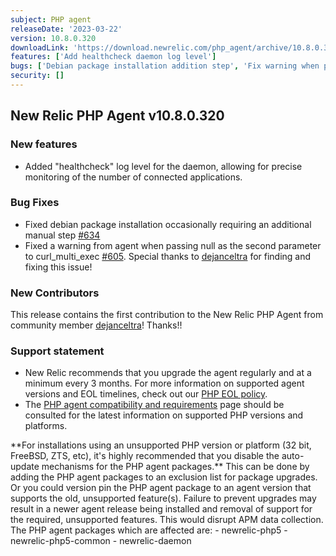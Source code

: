 ```yaml
---
subject: PHP agent
releaseDate: '2023-03-22'
version: 10.8.0.320
downloadLink: 'https://download.newrelic.com/php_agent/archive/10.8.0.320'
features: ['Add healthcheck daemon log level']
bugs: ['Debian package installation addition step', 'Fix warning when passing null to curl_multi_exec']
security: []
---
```

## New Relic PHP Agent v10.8.0.320

### New features

* Added "healthcheck" log level for the daemon, allowing for precise monitoring of the number of connected applications.

### Bug Fixes

* Fixed debian package installation occasionally requiring an additional manual step [#634](https://github.com/newrelic/newrelic-php-agent/issues/634)
* Fixed a warning from agent when passing null as the second parameter to curl_multi_exec [#605](https://github.com/newrelic/newrelic-php-agent/issues/605). Special thanks to [dejanceltra](https://github.com/dejanceltra) for finding and fixing this issue!

### New Contributors

This release contains the first contribution to the New Relic PHP Agent from community member [dejanceltra](https://github.com/dejanceltra)! Thanks!!

### Support statement

* New Relic recommends that you upgrade the agent regularly and at a minimum every 3 months. For more information on supported agent versions and EOL timelines, check out our [PHP EOL policy](https://docs.newrelic.com/docs/apm/agents/php-agent/getting-started/php-agent-eol-policy/).
* The [PHP agent compatibility and requirements](https://docs.newrelic.com/docs/apm/agents/php-agent/getting-started/php-agent-compatibility-requirements/) page should be consulted for the latest information on supported PHP versions and platforms.

<Callout variant="important">
**For installations using an unsupported PHP version or platform (32 bit, FreeBSD, ZTS, etc), it's highly recommended that you disable the auto-update mechanisms for the PHP agent packages.** This can be done by adding the PHP agent packages to an exclusion list for package upgrades. Or you could version pin the PHP agent package to an agent version that supports the old, unsupported feature(s). Failure to prevent upgrades may result in a newer agent release being installed and removal of support for the required, unsupported features. This would disrupt APM data collection.
The PHP agent packages which are affected are:
   - newrelic-php5
   - newrelic-php5-common
   - newrelic-daemon
</Callout>

